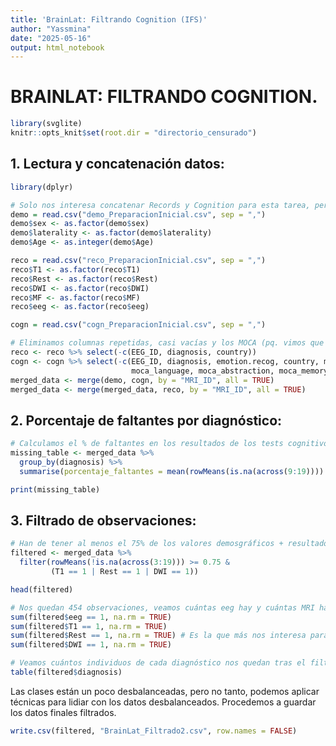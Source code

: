 ---
title: 'BrainLat: Filtrando Cognition (IFS)'
author: "Yassmina"
date: "2025-05-16"
output: html_notebook
---

# BRAINLAT: FILTRANDO COGNITION.

```{r setup, include=FALSE}
library(svglite)
knitr::opts_knit$set(root.dir = "directorio_censurado")
```

## 1. Lectura y concatenación datos:
```{r}
library(dplyr)

# Solo nos interesa concatenar Records y Cognition para esta tarea, pero añadimos Demographic para dataset final
demo = read.csv("demo_PreparacionInicial.csv", sep = ",")
demo$sex <- as.factor(demo$sex)
demo$laterality <- as.factor(demo$laterality)
demo$Age <- as.integer(demo$Age)

reco = read.csv("reco_PreparacionInicial.csv", sep = ",")
reco$T1 <- as.factor(reco$T1)
reco$Rest <- as.factor(reco$Rest)
reco$DWI <- as.factor(reco$DWI)
reco$MF <- as.factor(reco$MF)
reco$eeg <- as.factor(reco$eeg)

cogn = read.csv("cogn_PreparacionInicial.csv", sep = ",")
```

```{r}
# Eliminamos columnas repetidas, casi vacías y los MOCA (pq. vimos que brindaban la misma información que los IFS y tienen más faltantes)
reco <- reco %>% select(-c(EEG_ID, diagnosis, country)) 
cogn <- cogn %>% select(-c(EEG_ID, diagnosis, emotion.recog, country, moca_total, moca_visuospatial, moca_recog, moca_attention, 
                           moca_language, moca_abstraction, moca_memory, moca_orientation))
merged_data <- merge(demo, cogn, by = "MRI_ID", all = TRUE)
merged_data <- merge(merged_data, reco, by = "MRI_ID", all = TRUE)
```

## 2. Porcentaje de faltantes por diagnóstico:
```{r}
# Calculamos el % de faltantes en los resultados de los tests cognitivos
missing_table <- merged_data %>%
  group_by(diagnosis) %>%
  summarise(porcentaje_faltantes = mean(rowMeans(is.na(across(9:19)))) * 100)

print(missing_table)
```

## 3. Filtrado de observaciones:
```{r}
# Han de tener al menos el 75% de los valores demosgráficos + resultados de los test cognitivos y al menos una MRI
filtered <- merged_data %>%
  filter(rowMeans(!is.na(across(3:19))) >= 0.75 &  
         (T1 == 1 | Rest == 1 | DWI == 1))         

head(filtered)
```
```{r}
# Nos quedan 454 observaciones, veamos cuántas eeg hay y cuántas MRI hay
sum(filtered$eeg == 1, na.rm = TRUE)
sum(filtered$T1 == 1, na.rm = TRUE)
sum(filtered$Rest == 1, na.rm = TRUE) # Es la que más nos interesa para enfermedades neurodegenerativas
sum(filtered$DWI == 1, na.rm = TRUE)
```
```{r}
# Veamos cuántos individuos de cada diagnóstico nos quedan tras el filtrado
table(filtered$diagnosis)
```
Las clases están un poco desbalanceadas, pero no tanto, podemos aplicar técnicas para lidiar con los datos desbalanceados. Procedemos a guardar los datos finales filtrados.

```{r}
write.csv(filtered, "BrainLat_Filtrado2.csv", row.names = FALSE)
```

